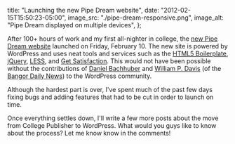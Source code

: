   title: "Launching the new Pipe Dream website",
  date: "2012-02-15T15:50:23-05:00",
  image_src: "./pipe-dream-responsive.png",
  image_alt: "Pipe Dream displayed on multiple devices",
};

After 100+ hours of work and my first all-nighter in college, the [new Pipe Dream website](http://bupd.me/) launched on Friday, February 10. The new site is powered by WordPress and uses neat tools and services such as the [HTML5 Boilerplate](http://html5boilerplate.com/), [jQuery](http://jquery.com/), [LESS](http://lesscss.org/), and [Get Satisfaction](http://getsatisfaction.com/). This would not have been possible without the contributions of [Daniel Bachhuber](http://danielbachhuber.com/) and [William P. Davis](http://wpdavis.com) (of the [Bangor Daily News](http://dev.bangordailynews.com/)) to the WordPress community.

Although the hardest part is over, I've spent much of the past few days fixing bugs and adding features that had to be cut in order to launch on time.

Once everything settles down, I'll write a few more posts about the move from College Publisher to WordPress. What would you guys like to know about the process? Let me know know in the comments!
